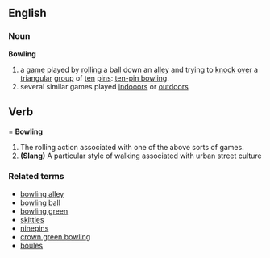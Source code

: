 ==English==
===Noun===
'''Bowling'''
#a [[game]] played by [[rolling]] a [[ball]] down an [[alley]] and trying to [[knock over]] a [[triangular]] [[group]] of [[ten]] [[pin]]s: [[ten-pin bowling]].
#several similar games played [[indooors]] or [[outdoors]]

==Verb===
'''Bowling'''

# The rolling action associated with one of the above sorts of games.
# '''(Slang)''' A particular style of walking associated with urban street culture
===Related terms===
*[[bowling alley]]
*[[bowling ball]]
*[[bowling green]]
*[[skittles]]
*[[ninepins]]
*[[crown green bowling]]
*[[boules]]